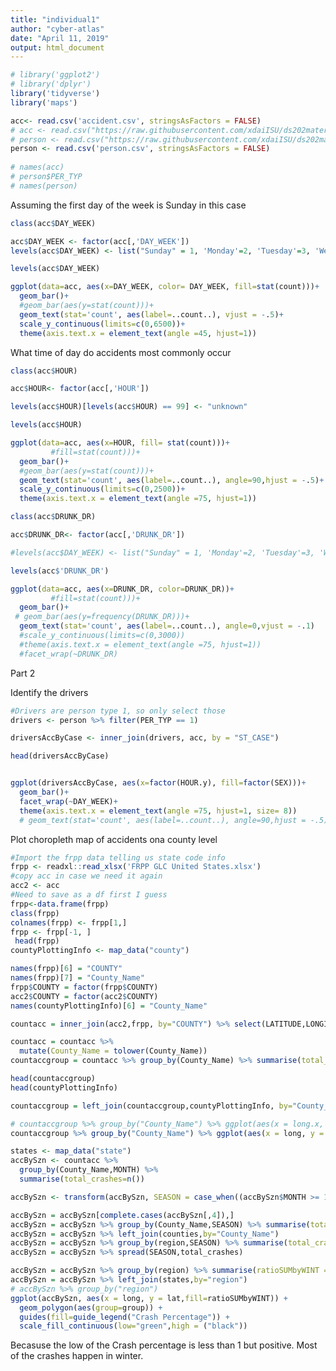 ```yaml
---
title: "individual1"
author: "cyber-atlas"
date: "April 11, 2019"
output: html_document
---
```


```r
# library('ggplot2')
# library('dplyr')
library('tidyverse')
library('maps')

acc<- read.csv('accident.csv', stringsAsFactors = FALSE)
# acc <- read.csv("https://raw.githubusercontent.com/xdaiISU/ds202materials/master/hwlabs/fars2017/accident.csv", stringsAsFactors = FALSE)
# person <- read.csv("https://raw.githubusercontent.com/xdaiISU/ds202materials/master/hwlabs/fars2017/person.csv")
person <- read.csv('person.csv', stringsAsFactors = FALSE)
 
# names(acc)
# person$PER_TYP
# names(person)

```

Assuming the first day of the week is Sunday in this case


```r

class(acc$DAY_WEEK)

acc$DAY_WEEK <- factor(acc[,'DAY_WEEK'])
levels(acc$DAY_WEEK) <- list("Sunday" = 1, 'Monday'=2, 'Tuesday'=3, 'Wednesday'=4, 'Thursday'=5, 'Friday'=6, 'Saturday'=7)

levels(acc$DAY_WEEK)

ggplot(data=acc, aes(x=DAY_WEEK, color= DAY_WEEK, fill=stat(count)))+
  geom_bar()+
  #geom_bar(aes(y=stat(count)))+
  geom_text(stat='count', aes(label=..count..), vjust = -.5)+
  scale_y_continuous(limits=c(0,6500))+
  theme(axis.text.x = element_text(angle =45, hjust=1))


```

What time of day do accidents most commonly occur

```r
class(acc$HOUR)

acc$HOUR<- factor(acc[,'HOUR'])

levels(acc$HOUR)[levels(acc$HOUR) == 99] <- "unknown"

levels(acc$HOUR)

ggplot(data=acc, aes(x=HOUR, fill= stat(count)))+
         #fill=stat(count)))+
  geom_bar()+
  #geom_bar(aes(y=stat(count)))+
  geom_text(stat='count', aes(label=..count..), angle=90,hjust = -.5)+
  scale_y_continuous(limits=c(0,2500))+
  theme(axis.text.x = element_text(angle =75, hjust=1))

```

```r

class(acc$DRUNK_DR)

acc$DRUNK_DR<- factor(acc[,'DRUNK_DR'])

#levels(acc$DAY_WEEK) <- list("Sunday" = 1, 'Monday'=2, 'Tuesday'=3, 'Wednesday'=4, 'Thursday'=5, 'Friday'=6, 'Saturday'=7)

levels(acc$'DRUNK_DR')

ggplot(data=acc, aes(x=DRUNK_DR, color=DRUNK_DR))+
         #fill=stat(count)))+
  geom_bar()+
 # geom_bar(aes(y=frequency(DRUNK_DR)))+
  geom_text(stat='count', aes(label=..count..), angle=0,vjust = -.1)
  #scale_y_continuous(limits=c(0,3000))
  #theme(axis.text.x = element_text(angle =75, hjust=1))
  #facet_wrap(~DRUNK_DR)


```

Part 2

Identify the drivers


```r
#Drivers are person type 1, so only select those
drivers <- person %>% filter(PER_TYP == 1)

driversAccByCase <- inner_join(drivers, acc, by = "ST_CASE")

head(driversAccByCase)


ggplot(driversAccByCase, aes(x=factor(HOUR.y), fill=factor(SEX)))+
  geom_bar()+
  facet_wrap(~DAY_WEEK)+
  theme(axis.text.x = element_text(angle =75, hjust=1, size= 8))
  # geom_text(stat='count', aes(label=..count..), angle=90,hjust = -.5)

```


Plot choropleth map of accidents ona county level
```r
#Import the frpp data telling us state code info
frpp <- readxl::read_xlsx('FRPP GLC United States.xlsx')
#copy acc in case we need it again
acc2 <- acc
#Need to save as a df first I guess
frpp<-data.frame(frpp)
class(frpp)
colnames(frpp) <- frpp[1,]
frpp <- frpp[-1, ]
 head(frpp)
countyPlottingInfo <- map_data("county")

names(frpp)[6] = "COUNTY"
names(frpp)[7] = "County_Name"
frpp$COUNTY = factor(frpp$COUNTY)
acc2$COUNTY = factor(acc2$COUNTY)
names(countyPlottingInfo)[6] = "County_Name"

countacc = inner_join(acc2,frpp, by="COUNTY") %>% select(LATITUDE,LONGITUD,COUNTY,"County_Name",DAY,MONTH,YEAR,HOUR,"State Name")

countacc = countacc %>% 
  mutate(County_Name = tolower(County_Name))
countaccgroup = countacc %>% group_by(County_Name) %>% summarise(total_crashes = n())

head(countaccgroup)
head(countyPlottingInfo)

countaccgroup = left_join(countaccgroup,countyPlottingInfo, by="County_Name")

# countaccgroup %>% group_by("County_Name") %>% ggplot(aes(x = long.x, y = lat.x, fill=total_crashes)) + geom_polygon(aes(group=group.x))   + guides(fill=guide_legend("Total Crashes"))
countaccgroup %>% group_by("County_Name") %>% ggplot(aes(x = long, y = lat, fill=total_crashes)) + geom_polygon(aes(group=group))  + guides(fill=guide_legend("Total Crashes"))


```


```r

states <- map_data("state")
accBySzn <- countacc %>% 
  group_by(County_Name,MONTH) %>% 
  summarise(total_crashes=n())

accBySzn <- transform(accBySzn, SEASON = case_when((accBySzn$MONTH >= 11 | accBySzn$MONTH <= 3) ~ "WINTER", (accBySzn$MONTH >= 5 & accBySzn$MONTH <= 8) ~ "SUMMER"))

accBySzn = accBySzn[complete.cases(accBySzn[,4]),]
accBySzn = accBySzn %>% group_by(County_Name,SEASON) %>% summarise(total_crash = sum(total_crashes))  
accBySzn = accBySzn %>% left_join(counties,by="County_Name")
accBySzn = accBySzn %>% group_by(region,SEASON) %>% summarise(total_crashes=sum(total_crash))
accBySzn = accBySzn %>% spread(SEASON,total_crashes)

accBySzn = accBySzn %>% group_by(region) %>% summarise(ratioSUMbyWINT = SUMMER/WINTER)
accBySzn = accBySzn %>% left_join(states,by="region")
# accBySzn %>% group_by("region")
ggplot(accBySzn, aes(x = long, y = lat,fill=ratioSUMbyWINT)) + 
  geom_polygon(aes(group=group)) +
  guides(fill=guide_legend("Crash Percentage")) +
  scale_fill_continuous(low="green",high = ("black"))

```

Becasuse the low of the Crash percentage is less than 1 but positive. Most of the crashes happen in winter. 

